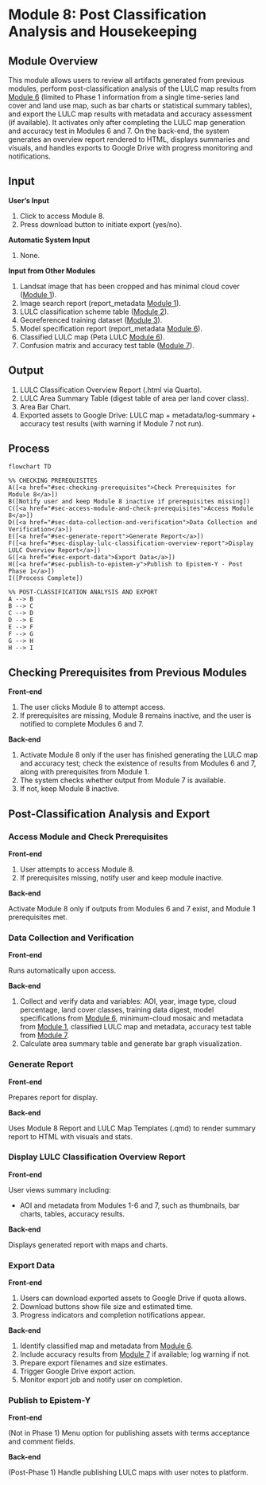 # Module 8: Post Classification Analysis and Housekeeping {#sec-module-8}

## Module Overview

This module allows users to review all artifacts generated from previous modules, perform post-classification analysis of the LULC map results from [Module 6](@sec-module-6) (limited to Phase 1 information from a single time-series land cover and land use map, such as bar charts or statistical summary tables), and export the LULC map results with metadata and accuracy assessment (if available). It activates only after completing the LULC map generation and accuracy test in Modules 6 and 7. On the back-end, the system generates an overview report rendered to HTML, displays summaries and visuals, and handles exports to Google Drive with progress monitoring and notifications.

## Input {.unnumbered}

**User’s Input**

1.  Click to access Module 8.
2.  Press download button to initiate export (yes/no).

**Automatic System Input**

1.  None.

**Input from Other Modules**

1.  Landsat image that has been cropped and has minimal cloud cover ([Module 1](@sec-module-1)).
2.  Image search report (report_metadata [Module 1](@sec-module-1)).
3.  LULC classification scheme table ([Module 2](@sec-module-2)).
4.  Georeferenced training dataset ([Module 3](@sec-module-3)).
5.  Model specification report (report_metadata [Module 6](@sec-module-6)).
6.  Classified LULC map (Peta LULC [Module 6](@sec-module-6)).
7.  Confusion matrix and accuracy test table ([Module 7](@sec-module-7)).

## Output {.unnumbered}

1.  LULC Classification Overview Report (.html via Quarto).
2.  LULC Area Summary Table (digest table of area per land cover class).
3.  Area Bar Chart.
4.  Exported assets to Google Drive: LULC map + metadata/log-summary + accuracy test results (with warning if Module 7 not run).

## Process

```mermaid
flowchart TD

%% CHECKING PREREQUISITES
A([<a href="#sec-checking-prerequisites">Check Prerequisites for Module 8</a>])
B([Notify user and keep Module 8 inactive if prerequisites missing])
C([<a href="#sec-access-module-and-check-prerequisites">Access Module 8</a>])
D([<a href="#sec-data-collection-and-verification">Data Collection and Verification</a>])
E([<a href="#sec-generate-report">Generate Report</a>])
F([<a href="#sec-display-lulc-classification-overview-report">Display LULC Overview Report</a>])
G([<a href="#sec-export-data">Export Data</a>])
H([<a href="#sec-publish-to-epistem-y">Publish to Epistem-Y - Post Phase 1</a>])
I([Process Complete])

%% POST-CLASSIFICATION ANALYSIS AND EXPORT
A --> B
B --> C
C --> D
D --> E
E --> F
F --> G
G --> H
H --> I
```

## Checking Prerequisites from Previous Modules

**Front-end**

1.  The user clicks Module 8 to attempt access.
2.  If prerequisites are missing, Module 8 remains inactive, and the user is notified to complete Modules 6 and 7.

**Back-end**

1.  Activate Module 8 only if the user has finished generating the LULC map and accuracy test; check the existence of results from Modules 6 and 7, along with prerequisites from Module 1.
2.  The system checks whether output from Module 7 is available.
3.  If not, keep Module 8 inactive.

## Post-Classification Analysis and Export

### Access Module and Check Prerequisites {#sec-access-module-and-check-prerequisites}

**Front-end**

1.  User attempts to access Module 8.
2.  If prerequisites missing, notify user and keep module inactive.

**Back-end**

Activate Module 8 only if outputs from Modules 6 and 7 exist, and Module 1 prerequisites met.

### Data Collection and Verification {#sec-data-collection-and-verification}

**Front-end**

Runs automatically upon access.

**Back-end**

1.  Collect and verify data and variables: AOI, year, image type, cloud percentage, land cover classes, training data digest, model specifications from [Module 6](@sec-module-6), minimum-cloud mosaic and metadata from [Module 1](@sec-module-1), classified LULC map and metadata, accuracy test table from [Module 7](@sec-module-7).\
2.  Calculate area summary table and generate bar graph visualization.

### Generate Report {#sec-generate-report}

**Front-end**

Prepares report for display.

**Back-end**

Uses Module 8 Report and LULC Map Templates (.qmd) to render summary report to HTML with visuals and stats.

### Display LULC Classification Overview Report {#sec-display-lulc-classification-overview-report}

**Front-end**

User views summary including:

-   AOI and metadata from Modules 1-6 and 7, such as thumbnails, bar charts, tables, accuracy results.

**Back-end**

Displays generated report with maps and charts.

### Export Data {#sec-export-data}

**Front-end**

1.  Users can download exported assets to Google Drive if quota allows.
2.  Download buttons show file size and estimated time.
3.  Progress indicators and completion notifications appear.

**Back-end**

1.  Identify classified map and metadata from [Module 6](@sec-module-6).
2.  Include accuracy results from [Module 7](@sec-module-7) if available; log warning if not.
3.  Prepare export filenames and size estimates.
4.  Trigger Google Drive export action.
5.  Monitor export job and notify user on completion.

### Publish to Epistem-Y {#sec-publish-to-epistem-y}

**Front-end**

(Not in Phase 1) Menu option for publishing assets with terms acceptance and comment fields.

**Back-end**

(Post-Phase 1) Handle publishing LULC maps with user notes to platform.
